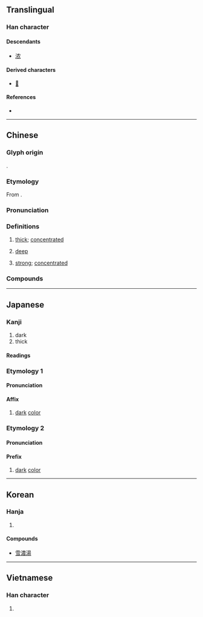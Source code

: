 {{also|浓}}
{{character info}}
==Translingual==

===Han character===
{{Han char|rn=85|rad=水|as=13|sn=16|four=35132|canj=ETWV|ids=⿰氵農}}

====Descendants====
* [[浓]]

====Derived characters====
* [[𤒚]]

====References====
* {{Han ref|kx=0654.210|dkj=18442|dj=1064.180|hdz=31756.030|uh=6FC3|ud=28611|bh=BF40|bd=48960}}

----

==Chinese==
{{zh-forms|s=浓}}

===Glyph origin===
{{Han etym}}
{{Han compound|水|alt1=氵|t1=water|農|ls=psc|c1=s|c2=p}}.

===Etymology===
{{zh-wp|zh|yue|wuu}}
From {{inh|zh|sit-pro|*s-naːŋ||heavy; thick, viscous}}.

===Pronunciation===
{{zh-pron
|m=nóng
|ma=Zh-nóng.ogg
|c=nung4,jung4
|c-t=nuung3,nguung3
|h=pfs=nùng/ngiùng;gd=nung2/ngiung2
|h_note=Meixian: nung2 - literary; ngiung2 - vernacular
|md=nùng
|mn=lông
|mn-t=long5
|w=3nyion
|mc=y
|oc=y
|cat=a
}}

===Definitions===
{{zh-hanzi}}

# [[thick]]; [[concentrated]]
# {{lb|zh|of colors}} [[deep]]
#: {{zh-syn|深}}
#: {{zh-ant|淺|淡}}
# {{lb|zh|of beverage}} [[strong]]; [[concentrated]]

===Compounds===
{{zh-der|信濃川|濃眉大眼|濃妝淡抹|濃睡|濃妝|濃淡|濃眉|濃厚|濃濃|濃縮|濃茶|甘旨肥濃|濃湯|濃抹淡妝|濃重|濃霧|濃縮版|濃桃豔李|濃妝豔服|濃妝豔飾|濃雲密布|濃抹|濃度|濃墨|濃黑|濃豔|濃蔭蔽空|濃蔭|濃煙|濃烈|濃妝豔裹|濃妝豔抹|濃郁|戰雲濃密|濃密|淡妝濃抹|濃縮鈾|濃快|美濃|血濃於水}}

{{zh-cat|Elementary}}

----

==Japanese==

===Kanji===
{{ja-kanji|grade=c|rs=水13}}

# dark
# thick

====Readings====
{{ja-readings
|goon=にゅう<にゆう
|kanon=じょう<ぢよう
|kanyoon=のう
|kun=こ-い
|nanori=の
}}

===Etymology 1===
{{ja-kanjitab|のう|yomi=kanyoon}}

====Pronunciation====
{{ja-pron|のう|y=kanyoon}}

====Affix====
{{ja-pos|affix|のう}}

# [[dark]] [[color]]

===Etymology 2===
{{ja-kanjitab|こ|yomi=k}}

====Pronunciation====
{{ja-pron|こ|y=k}}

====Prefix====
{{ja-pos|prefix|こ}}

# [[dark]] [[color]]

----

==Korean==

===Hanja===
{{ko-hanja/new|짙다|짙을|농}}

# {{rfdef|ko|sort=水13}}

====Compounds====
* [[雪濃湯]]

----

==Vietnamese==

===Han character===
{{vi-readings|reading=nùng, nống, nồng, nông|rs=水13}}

# {{rfdef|vi|sort=水13}}